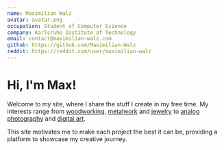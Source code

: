 ```yaml
---
name: Maximilian Walz
avatar: avatar.png
occupation: Student of Computer Science
company: Karlsruhe Institute of Technology
email: contact@maximilian-walz.com
github: https://github.com/Maximilian-Walz
reddit: https://reddit.com/user/maximilian-walz
---
```


# Hi, I'm Max!
Welcome to my site, where I share the stuff I create in my free time. 
My interests range from [woodworking](/tags/woodworking), [metalwork](/tags/metal-crafting) 
and [jewelry](/tags/jewelry) to [analog photography](/tags/analog-photography) 
and [digital art](/tags/digital-art).   

This site motivates me to make each project the best it can be, providing a platform to showcase my creative journey.

